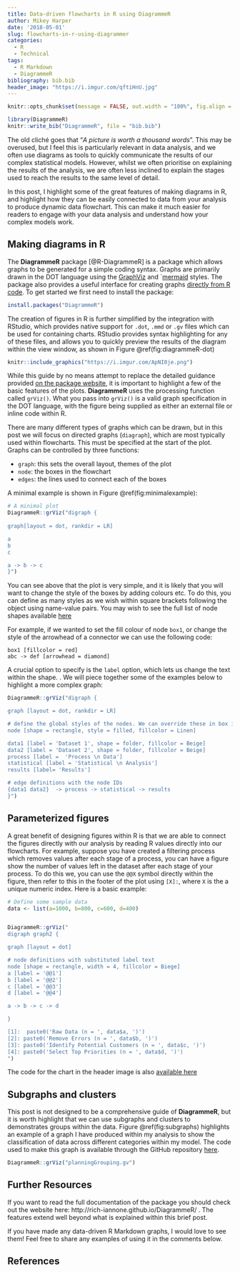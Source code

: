```yaml
---
title: Data-driven flowcharts in R using DiagrammeR
author: Mikey Harper
date: '2018-05-01'
slug: flowcharts-in-r-using-diagrammer
categories:
  - R
  - Technical
tags:
  - R Markdown
  - DiagrammeR
bibliography: bib.bib
header_image: "https://i.imgur.com/qftiHnU.jpg"
---
```


```r

knitr::opts_chunk$set(message = FALSE, out.width = "100%", fig.align = "center")

library(DiagrammeR)
knitr::write_bib("DiagrammeR", file = "bib.bib")
```

<meta property="og:image" content="https://i.imgur.com/qftiHnU.jpg"/>


The old cliché goes that "*A picture is worth a thousand words*". This may be overused, but I feel this is particularly relevant in data analysis, and we often use diagrams as tools to quickly communicate the results of our complex statistical models. However, whilst we often prioritise on explaining the results of the analysis, we are often less inclined to explain the stages used to reach the results to the same level of detail. 

In this post, I highlight some of the great features of making diagrams in R, and highlight how they can be easily connected to data from your analysis to produce dynamic data flowchart. This can make it much easier for readers to engage with your data analysis and understand how your complex models work.

## Making diagrams in R

The **DiagrammeR** package [@R-DiagrammeR] is a package which allows graphs to be generated for a simple coding syntax. Graphs are primarily drawn in the DOT language using the [GraphViz](https://www.graphviz.org/)  and `[mermaid](https://mermaidjs.github.io/) styles. The package also provides a useful interface for creating graphs [directly from R code](http://rich-iannone.github.io/DiagrammeR/graph_creation.html). To get started we first need to install the package:

```r
install.packages("DiagrammeR")
```

The creation of figures in R is further simplified by the integration with RStudio, which provides native support for `.dot`, `.mmd` or `.gv` files which can be used for containing charts. RStudio provides syntax highlighting for any of these files, and allows you to quickly preview the results of the diagram within the view window, as shown in Figure \@ref(fig:diagrammeR-dot)

```r
knitr::include_graphics("https://i.imgur.com/ApNI0je.png")
```

While this guide by no means attempt to replace the detailed guidance provided [on the package website](http://rich-iannone.github.io/DiagrammeR/index.html), it is important to highlight a few of the basic features of the plots. **DiagrammeR** uses the processing function called `grViz()`. What you pass into `grViz()` is a valid graph specification in the DOT language, with the figure being supplied as either an external file or inline code within R.

There are many different types of graphs which can be drawn, but in this post we will focus on directed graphs (`diagraph`), which are most typically used within flowcharts. This must be specified at the start of the plot.
Graphs can be controlled by three functions:

- `graph`: this sets the overall layout, themes of the plot
- `node`: the boxes in the flowchart
- `edges`: the lines used to connect each of the boxes

A minimal example is shown in Figure \@ref(fig:minimalexample):

```r
# A minimal plot
DiagrammeR::grViz("digraph {
  
graph[layout = dot, rankdir = LR]

a
b
c

a -> b -> c
}")

```

You can see above that the plot is very simple, and it is likely that you will want to change the style of the boxes by adding colours etc. To do this, you can define as many styles as we wish within square brackets following the object using name-value pairs. You may wish to see the full list of node shapes available [here](https://www.graphviz.org/doc/info/shapes.html)

For example, if we wanted to set the fill colour of node `box1`, or change the style of the arrowhead of a connector we can use the following code:

```gv
box1 [fillcolor = red]
abc -> def [arrowhead = diamond]

```

A crucial option to specify is the `label` option, which lets us change the text within the shape. . We will piece together some of the examples below to highlight a more complex graph:

```r
DiagrammeR::grViz("digraph {

graph [layout = dot, rankdir = LR]

# define the global styles of the nodes. We can override these in box if we wish
node [shape = rectangle, style = filled, fillcolor = Linen]

data1 [label = 'Dataset 1', shape = folder, fillcolor = Beige]
data2 [label = 'Dataset 2', shape = folder, fillcolor = Beige]
process [label =  'Process \n Data']
statistical [label = 'Statistical \n Analysis']
results [label= 'Results']

# edge definitions with the node IDs
{data1 data2}  -> process -> statistical -> results
}")

```

## Parameterized figures

A great benefit of designing figures within R is that we are able to connect the figures directly with our analysis by reading R values directly into our flowcharts. For example, suppose you have created a filtering process which removes values after each stage of a process, you can have a figure show the number of values left in the dataset after each stage of your process. To do this we, you can use the `@@X` symbol directly within the figure, then refer to this in the footer of the plot using `[X]: `, where `X` is the a unique numeric index. Here is a basic example:

```r

# Define some sample data
data <- list(a=1000, b=800, c=600, d=400)


DiagrammeR::grViz("
digraph graph2 {

graph [layout = dot]

# node definitions with substituted label text
node [shape = rectangle, width = 4, fillcolor = Biege]
a [label = '@@1']
b [label = '@@2']
c [label = '@@3']
d [label = '@@4']

a -> b -> c -> d

}

[1]:  paste0('Raw Data (n = ', data$a, ')')
[2]: paste0('Remove Errors (n = ', data$b, ')')
[3]: paste0('Identify Potential Customers (n = ', data$c, ')')
[4]: paste0('Select Top Priorities (n = ', data$d, ')')
")

```

The code for the chart in the header image is also [available here](https://github.com/mikey-harper/blog/tree/master/content/post/2018-05-01-flowcharts-in-r-using-diagrammer/analysisFlow.gv)

## Subgraphs and clusters

This post is not designed to be a comprehensive guide of **DiagrammeR**, but it is worth highlight that we can use subgraphs and clusters to demonstrates groups within the data. Figure \@ref(fig:subgraphs) highlights an example of a graph I have produced within my analysis to show the classification of data across different categories within my model. The code used to make this graph is available through the GitHub repository [here](https://github.com/mikey-harper/blog/tree/master/content/post/2018-05-01-flowcharts-in-r-using-diagrammer/planningGrouping.gv).

```r
DiagrammeR::grViz("planningGrouping.gv")
```
## Further Resources

If you want to read the full documentation of the package you should check out the website here: http://rich-iannone.github.io/DiagrammeR/ . The features extend well beyond what is explained within this brief post. 

If you have made any data-driven R Markdown graphs, I would love to see them! Feel free to share any examples of using it in the comments below.

## References